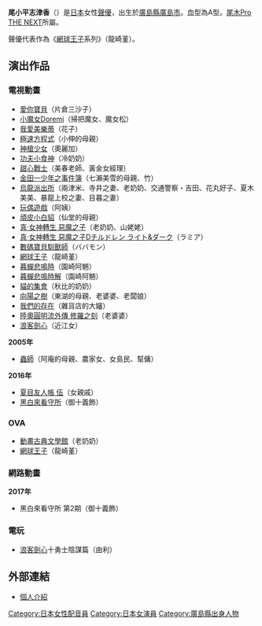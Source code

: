 {{MOSLOW|date=2015-02-06}}
{{noteTA|G1=Anime}}
{{Japanese|japanese=尾小平志津香|kana=おこひら しずか|romaji=Okohira Shizuka}}
'''尾小平志津香'''（{{bd|1968年|10月6日||}}）是[[日本|日本]]女性[[聲優|聲優]]，出生於[[廣島縣|廣島縣]][[廣島市|廣島市]]。血型為A型。[[尾木Pro_THE_NEXT|尾木Pro THE NEXT]]所屬。

聲優代表作為《[[網球王子|網球王子]]系列》（龍崎堇）。

==演出作品==
===電視動畫===
*[[愛你寶貝|愛你寶貝]]（片倉三沙子）
*[[小魔女Doremi|小魔女Doremi]]（掃把魔女、魔女松）
*[[我愛美樂蒂|我愛美樂蒂]]（花子）
*[[極速方程式|極速方程式]]（小伸的母親）
*[[神槍少女|神槍少女]]（奧麗加）
*[[功夫小食神|功夫小食神]]（冷奶奶）
*[[甜心戰士|甜心戰士]]（美春老師、黃金女經理）
*[[金田一少年之事件簿|金田一少年之事件簿]]（七瀨美雪的母親、竹）
*[[烏龍派出所|烏龍派出所]]（兩津米、寺井之妻、老奶奶、交通警察・吉田、花丸好子、夏木美美、暴龍上校之妻、目暮之妻）
*[[玩偶遊戲|玩偶遊戲]]（阿姨）
*[[頑皮小白貂|頑皮小白貂]]（仙堂的母親）
*[[真·女神轉生_惡魔之子|真·女神轉生 惡魔之子]]（老奶奶、山姥姥）
*[[真·女神轉生_惡魔之子Dチルドレン_ライト&ダーク|真·女神轉生 惡魔之子Dチルドレン ライト&ダーク]]（ラミア）
*[[數碼寶貝馴獸師|數碼寶貝馴獸師]]（ババモン）
*[[網球王子|網球王子]]（龍崎堇）
*[[暮蟬悲鳴時|暮蟬悲鳴時]]（園崎阿魎）
*[[暮蟬悲鳴時解|暮蟬悲鳴時解]]（園崎阿魎）
*[[貓的集會|貓的集會]]（秋比的奶奶）
*[[向陽之樹|向陽之樹]]（東湖的母親、老婆婆、老闆娘）
*[[我們的存在|我們的存在]]（雜貨店的大嬸）
*[[修羅之刻|陸奧圓明流外傳 修羅之刻]]（老婆婆）
*[[浪客劍心|浪客劍心]]（近江女）
'''2005年'''
*[[蟲師|蟲師]]（阿庵的母親、農家女、女島民、幫傭）
'''2016年'''
*[[夏目友人帳|夏目友人帳 伍]]（女親戚）
*[[黑白來看守所|黑白來看守所]]（御十義飾）

===OVA===
*[[動畫古典文學館|動畫古典文學館]]（老奶奶）
*[[網球王子|網球王子]]（龍崎堇）

=== 網路動畫 ===
'''2017年'''
* 黑白來看守所 第2期（御十義飾）

===電玩===
*[[浪客劍心|浪客劍心]]十勇士陰謀篇（由利）

==外部連結==
*[http://www.oginext.com/women/okohira.html 個人介紹] {{Wayback|url=http://www.oginext.com/women/okohira.html |date=20100530003714 }}

{{DEFAULTSORT:Shizuka, Okohira}}
[[Category:日本女性配音員|Category:日本女性配音員]]
[[Category:日本女演員|Category:日本女演員]]
[[Category:廣島縣出身人物|Category:廣島縣出身人物]]